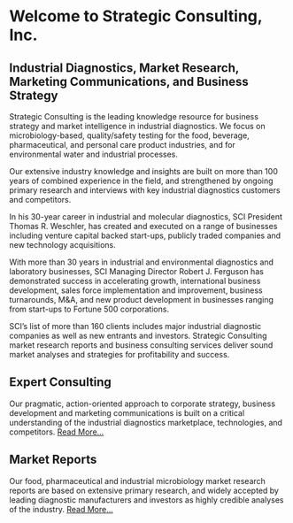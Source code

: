 # Welcome to Strategic Consulting, Inc.

## Industrial Diagnostics, Market Research, Marketing Communications, and Business Strategy

Strategic Consulting is the leading knowledge resource for business strategy and market intelligence in industrial diagnostics. We focus on microbiology-based, quality/safety testing for the food, beverage, pharmaceutical, and personal care product industries, and for environmental water and industrial processes.

Our extensive industry knowledge and insights are built on more than 100 years of combined experience in the field, and strengthened by ongoing primary research and interviews with key industrial diagnostics customers and competitors.

In his 30-year career in industrial and molecular diagnostics, SCI President Thomas R. Weschler, has created and executed on a range of businesses including venture capital backed start-ups, publicly traded companies and new technology acquisitions.

With more than 30 years in industrial and environmental diagnostics and laboratory businesses, SCI Managing Director Robert J. Ferguson has demonstrated success in accelerating growth, international business development, sales force implementation and improvement, business turnarounds, M&A, and new product development in businesses ranging from start-ups to Fortune 500 corporations.

SCI’s list of more than 160 clients includes major industrial diagnostic companies as well as new entrants and investors. Strategic Consulting market research reports and business consulting services deliver sound market analyses and strategies for profitability and success.

## Expert Consulting
Our pragmatic, action-oriented approach to corporate strategy, business development and marketing communications is built on a critical understanding of the industrial diagnostics marketplace, technologies, and competitors. [Read More...](services.qmd)

## Market Reports
Our food, pharmaceutical and industrial microbiology market research reports are based on extensive primary research, and widely accepted by leading diagnostic manufacturers and investors as highly credible analyses of the industry. [Read More...](market-reports.qmd)
